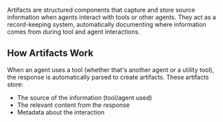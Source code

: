 Artifacts are structured components that capture and store source information when agents interact with tools or other agents. They act as a record-keeping system, automatically documenting where information comes from during tool and agent interactions.

## How Artifacts Work

When an agent uses a tool (whether that's another agent or a utility tool), the response is automatically parsed to create artifacts. These artifacts store:
- The source of the information (tool/agent used)
- The relevant content from the response
- Metadata about the interaction